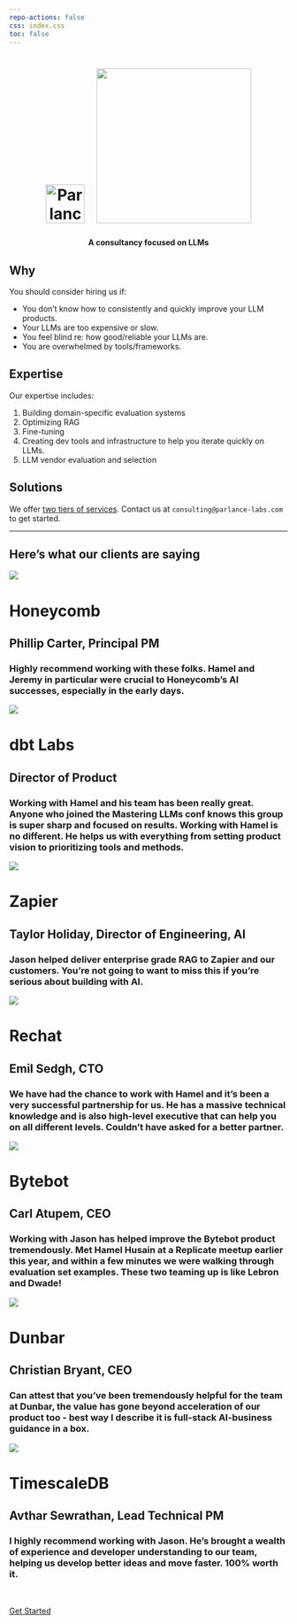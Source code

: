 ```yaml
---
repo-actions: false
css: index.css
toc: false
---
```


```{=html}
<style>
    .cube {
      margin-right: 1.5vw;  /* Use viewport units for responsive margin */
    }
    /* Media query for small screens */
    @media only screen and (max-width: 600px) {
      .cube {
        width: auto;  /* Auto width to maintain aspect ratio */
        max-width: 50%;  /* Max width 100% of parent container */
        height: auto;  /* Auto height to maintain aspect ratio */
        margin-right: 0;
      }
      h1 img {
        margin-top: 10px; /* Add a top margin on small screens */
      }
    }
</style>
<center>
<h1><img src="b.png" alt="Parlance Labs" width="70" class="cube"> <img src="c.png" width="280"></img></h1>
<h4> A consultancy focused on LLMs</h4>
</center>
```

## Why

You should consider hiring us if:

- You don’t know how to consistently and quickly improve your LLM products.
- Your LLMs are too expensive or slow.
- You feel blind re: how good/reliable your LLMs are.
- You are overwhelmed by tools/frameworks.

## Expertise

Our expertise includes:

1. Building domain-specific evaluation systems
2. Optimizing RAG
3. Fine-tuning
4. Creating dev tools and infrastructure to help you iterate quickly on LLMs.
5. LLM vendor evaluation and selection

## Solutions

We offer [two tiers of services](services.qmd). Contact us at `consulting@parlance-labs.com` to get started.

---

::: {.testimonial-section}

::: {.hero-banner}
## Here's what our clients are saying
:::

::: {.content-block .grid .gap-4}


::: {.testimonial .g-col-12 .g-col-md-6}

![](testimonial_headshots/phillip.jpeg)

# Honeycomb

## Phillip Carter, Principal PM

### Highly recommend working with these folks. Hamel and Jeremy in particular were crucial to Honeycomb's AI successes, especially in the early days.

:::


::: {.testimonial .g-col-12 .g-col-md-6}

![](testimonial_headshots/nick.jpeg)

# dbt Labs

## Director of Product

### Working with Hamel and his team has been really great. Anyone who joined the Mastering LLMs conf knows this group is super sharp and focused on results. Working with Hamel is no different. He helps us with everything from setting product vision to prioritizing tools and methods.

:::

::: {.testimonial .g-col-12 .g-col-md-6}

![](testimonial_headshots/taylor.jpeg)

# Zapier

## Taylor Holiday, Director of Engineering, AI

### Jason helped deliver enterprise grade RAG to Zapier and our customers. You're not going to want to miss this if you're serious about building with AI.

:::

::: {.testimonial .g-col-12 .g-col-md-6}

![](testimonial_headshots/emil.jpeg)

# Rechat

## Emil Sedgh, CTO

### We have had the chance to work with Hamel and it's been a very successful partnership for us.  He has a massive technical knowledge and is also high-level executive that can help you on all different levels. Couldn't have asked for a better partner.

:::

::: {.testimonial .g-col-12 .g-col-md-6}

![](testimonial_headshots/carl.jpeg)

# Bytebot

## Carl Atupem, CEO

### Working with Jason has helped improve the Bytebot product tremendously. Met Hamel Husain at a Replicate meetup earlier this year, and within a few minutes we were walking through evaluation set examples. These two teaming up is like Lebron and Dwade!

:::

::: {.testimonial .g-col-12 .g-col-md-6}

![](testimonial_headshots/christian.jpg)

# Dunbar

## Christian Bryant, CEO

### Can attest that you’ve been tremendously helpful for the team at Dunbar, the value has gone beyond acceleration of our product too - best way I describe it is full-stack AI-business guidance in a box. 

:::


::: {.testimonial .g-col-12 .g-col-md-6}

![](testimonial_headshots/avthar.jpeg)

# TimescaleDB

## Avthar Sewrathan, Lead Technical PM

### I highly recommend working with Jason. He's brought a wealth of experience and developer understanding to our team, helping us develop better ideas and move faster. 100% worth it.

:::






:::

<br>

[Get Started](./services.qmd){.btn-action-primary .btn-action .btn .btn-success .btn-lg role="button"}



:::
